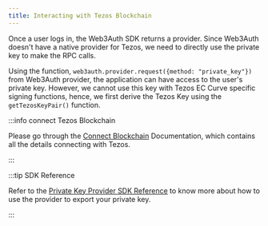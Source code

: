 ```yaml
---
title: Interacting with Tezos Blockchain
---
```


Once a user logs in, the Web3Auth SDK returns a provider. Since Web3Auth doesn't have a native provider for Tezos, we need to directly use the private
key to make the RPC calls.

Using the function, `web3auth.provider.request({method: "private_key"})` from Web3Auth provider, the application can have access to the user's private
key. However, we cannot use this key with Tezos EC Curve specific signing functions, hence, we first derive the Tezos Key using the
`getTezosKeyPair()` function.

:::info connect Tezos Blockchain

Please go through the [Connect Blockchain](/connect-blockchain/tezos) Documentation, which contains all the details connecting with Tezos.

:::

:::tip SDK Reference

Refer to the [Private Key Provider SDK Reference](https://docs.web3auth.io/sdk/helper-sdks/providers/other) to know more about how to use the provider
to export your private key.

:::
